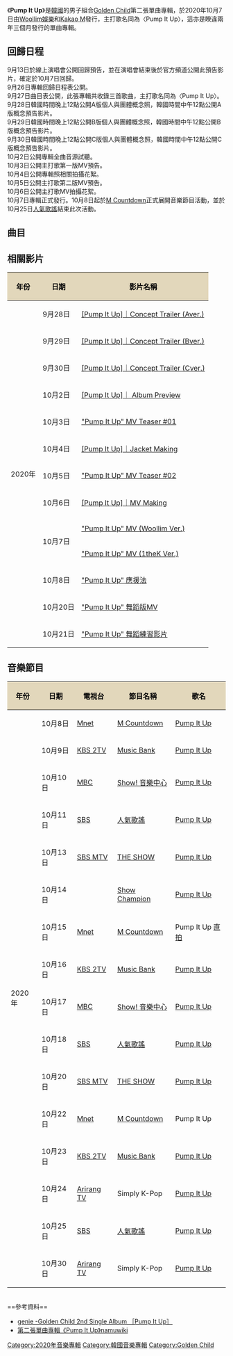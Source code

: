{{Notability Unreferenced|time=2020-09-28T05:41:54+00:00}}
{{Infobox album <!-- See Wikipedia:WikiProject_Albums -->
| name        = Pump It Up
| type        = studio
| artist      = [[Golden_Child|Golden Child]]
| cover       = Golden_Child_2nd_Single_Album_(Pump_It_Up)_Cover.jpg
| border      = yes
| alt         = 
| released    = {{Start date|2020|10|07}}
| recorded    = 
| genre       = [[韓語流行音樂|韓語流行音樂]]
| label       = [[Woollim娛樂|Woollim娛樂]]<br />[[Kakao_M|Kakao M]]
| producer    =  李重燁（{{lang|ko|이중엽}}）
| prev_title  = [[Take_A_Leap_(Golden_Child專輯)|Take A Leap]]
| prev_year   = 2020
| next_title  = [[YES._(Golden_Child專輯)|YES.]]
| next_year   = 2021
| misc        = 
{{External music video
 | type = studio
 | {{YouTube|L6fODMCfIJ4|Pump It Up}}
}}
}}
《'''Pump It Up'''》是[[韓國|韓國]]的男子組合[[Golden_Child|Golden Child]]第二張單曲專輯，於2020年10月7日由[[Woollim娛樂|Woollim娛樂]]和[[Kakao_M|Kakao M]]發行，主打歌名同為〈Pump It Up〉，這亦是睽違兩年三個月發行的單曲專輯。

==回歸日程==
9月13日於線上演唱會公開回歸預告，並在演唱會結束後於官方頻道公開此預告影片，確定於10月7日回歸。
<br>9月26日專輯回歸日程表公開。
<br>9月27日曲目表公開，此張專輯共收錄三首歌曲，主打歌名同為〈Pump It Up〉。
<br>9月28日韓國時間晚上12點公開A版個人與團體概念照，韓國時間中午12點公開A版概念預告影片。
<br>9月29日韓國時間晚上12點公開B版個人與團體概念照，韓國時間中午12點公開B版概念預告影片。
<br>9月30日韓國時間晚上12點公開C版個人與團體概念照，韓國時間中午12點公開C版概念預告影片。
<br>10月2日公開專輯全曲音源試聽。
<br>10月3日公開主打歌第一版MV預告。
<br>10月4日公開專輯照相關拍攝花絮。
<br>10月5日公開主打歌第二版MV預告。
<br>10月6日公開主打歌MV拍攝花絮。
<br>10月7日專輯正式發行。10月8日起於[[M_Countdown|M Countdown]]正式展開音樂節目活動，並於10月25日[[人氣歌謠|人氣歌謠]]結束此次活動。

==曲目==
{{Track listing
| total_length    = 10:35

| title1          = '''Pump It Up'''
| music1          = MosPick
| lyrics1         = MosPick<br>[[李長埈|長埈]], [[孫永宅|TAG]] 
| arranger1       = MosPick
| length1         = 3:15

| title2          = 那傢伙<br>그 자식 (That Guy)
| music2          = SPACE COWBOY<br>Zeenan<br>Jay Hong<br>mOnSteR nO.9<br>croq<br>VORADORY
| lyrics2         = SPACE COWBOY<br>Zeenan<br>Jay Hong<br>mOnSteR nO.9<br>croq<br>VORADORY
| arranger2       = SPACE COWBOY<br>Zeenan<br>Jay Hong<br>mOnSteR nO.9<br>croq<br>VORADORY
| length2         = 3:38

| title3          = 在你身後<br>너의 뒤에서 (Lean On Me)
| music3          = STAINBOYS<br>김정우<br>Stardust
| lyrics3         = STAINBOYS<br>김정우<br>[[李長埈|長埈]], [[孫永宅|TAG]] 
| arranger3       = STAINBOYS<br>김정우
| length3         = 3:42
}}

== 相關影片 ==
{| class="wikitable"
|+
! style="background:#e2d7bb; color:#000002"|年份
! style="background:#e2d7bb; color:#000002"|日期
! style="background:#e2d7bb; color:#000002"|影片名稱
|-
| rowspan="13" |2020年
|9月28日
|[https://www.youtube.com/watch?v=4QX7ZNYUBZo <nowiki>[Pump It Up]｜Concept Trailer (Aver.)</nowiki>]
|-
|9月29日
|[https://www.youtube.com/watch?v=XZXkf_YO3Q4 <nowiki>[Pump It Up]｜Concept Trailer (Bver.)</nowiki>]
|-
|9月30日
|[https://www.youtube.com/watch?v=jDfX8YpjNsg <nowiki>[Pump It Up]｜Concept Trailer (Cver.)</nowiki>]
|-
|10月2日
|[https://www.youtube.com/watch?v=o7oJAxzAxNc <nowiki>[Pump It Up]｜ Album Preview</nowiki>]
|-
|10月3日
|[https://www.youtube.com/watch?v=IIiGkoQYicA "Pump It Up" MV Teaser #01] {{Wayback|url=https://www.youtube.com/watch?v=4QX7ZNYUBZo |date=20201116150801 }}
|-
|10月4日
|[https://www.youtube.com/watch?v=51p1plx8xxY <nowiki>[Pump It Up]｜Jacket Making</nowiki>]
|-
|10月5日
|[https://www.youtube.com/watch?v=BjwgdTNk6ZI "Pump It Up" MV Teaser #02] {{Wayback|url=https://www.youtube.com/watch?v=51p1plx8xxY |date=20201103090641 }}
|-
|10月6日
|[https://www.youtube.com/watch?v=asRyBzQ6MMg <nowiki>[Pump It Up]｜MV Making</nowiki>]
|-
| rowspan="2" |10月7日
|[https://www.youtube.com/watch?v=L6fODMCfIJ4 "Pump It Up" MV (Woollim Ver.)] {{Wayback|url=https://www.youtube.com/watch?v=asRyBzQ6MMg |date=20201208161303 }}
|-
|[https://www.youtube.com/watch?v=nE3jUnYNFds "Pump It Up" MV (1theK Ver.)] {{Wayback|url=https://www.youtube.com/watch?v=nE3jUnYNFds |date=20201213094901 }}
|-
|10月8日
|[https://www.youtube.com/watch?v=ikyLMUlDbA8 "Pump It Up" 應援法] {{Wayback|url=https://www.youtube.com/watch?v=ikyLMUlDbA8 |date=20201008030051 }}
|-
|10月20日
|[https://www.youtube.com/watch?v=5FjzByto17A "Pump It Up" 舞蹈版MV] {{Wayback|url=https://www.youtube.com/watch?v=5FjzByto17A |date=20201102044010 }}
|-
|10月21日
|[https://www.youtube.com/watch?v=1jtZeUpZRQs "Pump It Up" 舞蹈練習影片] {{Wayback|url=https://www.youtube.com/watch?v=1jtZeUpZRQs |date=20201101174025 }}
|}

== 音樂節目 ==
{| class="wikitable"
|+
! style="background:#e2d7bb; color:#000002"|年份
! style="background:#e2d7bb; color:#000002"|日期
! style="background:#e2d7bb; color:#000002"|電視台
! style="background:#e2d7bb; color:#000002"|節目名稱
! style="background:#e2d7bb; color:#000002"|歌名
|-
| rowspan="16" |2020年
|10月8日
|[[Mnet媒體|Mnet]]
|[[M_Countdown|M Countdown]]
|[https://www.youtube.com/watch?v=BlsX8mqEQT8 Pump It Up] {{Wayback|url=https://www.youtube.com/watch?v=BlsX8mqEQT8 |date=20201101174425 }}
|-
|10月9日
|[[KBS_2TV|KBS 2TV]]
|[[Music_Bank|Music Bank]]
|[https://www.youtube.com/watch?v=sR4BhWooyWs Pump It Up] {{Wayback|url=https://www.youtube.com/watch?v=sR4BhWooyWs |date=20201120220344 }}
|-
|10月10日
|[[MBC|MBC]]
|[[Show!_音樂中心|Show! 音樂中心]]
|[https://www.youtube.com/watch?v=Pc7e83E4dE4 Pump It Up] {{Wayback|url=https://www.youtube.com/watch?v=Pc7e83E4dE4 |date=20201010122659 }}
|-
|10月11日
|[[SBS_(韓國)|SBS]]
|[[人氣歌謠|人氣歌謠]]
|[https://www.youtube.com/watch?v=gickLusvA10 Pump It Up] {{Wayback|url=https://www.youtube.com/watch?v=gickLusvA10 |date=20201011105540 }}
|-
|10月13日
|[[SBS_MTV|SBS MTV]]
|[[THE_SHOW_(SBS_MTV節目)|THE SHOW]]
|[https://www.youtube.com/watch?v=veXqL0PfJ_o Pump It Up] {{Wayback|url=https://www.youtube.com/watch?v=veXqL0PfJ_o |date=20210113042811 }}
|-
|10月14日
|{{link-ko|MBC M|MBC 뮤직}}
|[[Show_Champion|Show Champion]]
|[https://www.youtube.com/watch?v=jN1Od0dxMzc Pump It Up] {{Wayback|url=https://www.youtube.com/watch?v=jN1Od0dxMzc |date=20201018233252 }}
|-
|10月15日
|[[Mnet媒體|Mnet]]
|[[M_Countdown|M Countdown]]
|Pump It Up [https://www.youtube.com/watch?v=qJWtAFHCxt0 直拍] {{Wayback|url=https://www.youtube.com/watch?v=qJWtAFHCxt0 |date=20201019090946 }}
|-
|10月16日
|[[KBS_2TV|KBS 2TV]]
|[[Music_Bank|Music Bank]]
|[https://www.youtube.com/watch?v=DeVFb4vyyFk Pump It Up] {{Wayback|url=https://www.youtube.com/watch?v=DeVFb4vyyFk |date=20201023055242 }}
|-
|10月17日
|[[MBC|MBC]]
|[[Show!_音樂中心|Show! 音樂中心]]
|[https://www.youtube.com/watch?v=WNXoj-iWY_0 Pump It Up] {{Wayback|url=https://www.youtube.com/watch?v=WNXoj-iWY_0 |date=20201022134614 }}
|-
|10月18日
|[[SBS_(韓國)|SBS]]
|[[人氣歌謠|人氣歌謠]]
|[https://www.youtube.com/watch?v=5qV2jAEGSfQ Pump It Up] {{Wayback|url=https://www.youtube.com/watch?v=5qV2jAEGSfQ |date=20201018112742 }}
|-
|10月20日
|[[SBS_MTV|SBS MTV]]
|[[THE_SHOW_(SBS_MTV節目)|THE SHOW]]
|[https://www.youtube.com/watch?v=9mqk5xWjwg0 Pump It Up] {{Wayback|url=https://www.youtube.com/watch?v=9mqk5xWjwg0 |date=20201021142256 }}
|-
|10月22日
|[[Mnet媒體|Mnet]]
|[[M_Countdown|M Countdown]]
|Pump It Up
|-
|10月23日
|[[KBS_2TV|KBS 2TV]]
|[[Music_Bank|Music Bank]]
|[https://www.youtube.com/watch?v=tfDUAsAzJ6Q Pump It Up] {{Wayback|url=https://www.youtube.com/watch?v=tfDUAsAzJ6Q |date=20201023095205 }}
|-
|10月24日
|[[Arirang_TV|Arirang TV]]
|Simply K-Pop
|[https://www.youtube.com/watch?v=f_f6T3Se5SY Pump It Up] {{Wayback|url=https://www.youtube.com/watch?v=f_f6T3Se5SY |date=20201102212600 }}
|-
|10月25日
|[[SBS_(韓國)|SBS]]
|[[人氣歌謠|人氣歌謠]]
|[https://www.youtube.com/watch?v=jO1exVK46po Pump It Up] {{Wayback|url=https://www.youtube.com/watch?v=jO1exVK46po |date=20201101185903 }}
|-
|10月30日
|[[Arirang_TV|Arirang TV]]
|Simply K-Pop
|[https://www.youtube.com/watch?v=YjD0fEyNhzY Pump It Up] {{Wayback|url=https://www.youtube.com/watch?v=YjD0fEyNhzY |date=20201030141721 }}
|}
<br />
==參考資料==
*[https://www.genie.co.kr/detail/albumInfo?axnm=81612383 genie -Golden Child 2nd Single Album ［Pump It Up］] {{Wayback|url=https://www.genie.co.kr/detail/albumInfo?axnm=81612383 |date=20201101184445 }} {{ko}}
*[https://namu.wiki/w/Pump%20It%20Up(%EA%B3%A8%EB%93%A0%EC%B0%A8%EC%9D%BC%EB%93%9C%20%EC%9D%8C%EB%B0%98) 第二張單曲專輯《Pump It Up》namuwiki] {{ko}}
{{Reflist|2}}

{{Golden Child}}
{{Woollim Entertainment}}
[[Category:2020年音樂專輯|Category:2020年音樂專輯]]
[[Category:韓國音樂專輯|Category:韓國音樂專輯]]
[[Category:Golden_Child|Category:Golden Child]]